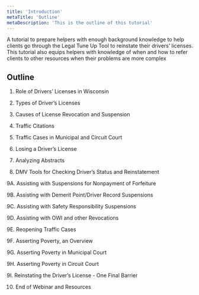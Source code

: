```yaml
---
title: 'Introduction'
metaTitle: 'Outline'
metaDescription: 'This is the outline of this tutorial'
---
```

A tutorial to prepare helpers with enough background knowledge to help clients go through the Legal Tune Up Tool to reinstate their drivers’ licenses.  This tutorial also equips helpers with knowledge of when and how to refer clients to other resources when their problems are more complex
## Outline

1. Role of Drivers’ Licenses in Wisconsin

2. Types of Driver’s Licenses

3. Causes of License Revocation and Suspension

4. Traffic Citations

5. Traffic Cases in Municipal and Circuit Court

6. Losing a Driver’s License

7. Analyzing Abstracts

8. DMV Tools for Checking Driver’s Status and Reinstatement

9A. Assisting with Suspensions for Nonpayment of Forfeiture

9B. Assisting with Demerit Point/Driver Record Suspensions

9C. Assisting with Safety Responsibility Suspensions

9D. Assisting with OWI and other Revocations

9E. Reopening Traffic Cases

9F. Asserting Poverty, an Overview

9G. Asserting Poverty in Municipal Court

9H. Asserting Poverty in Circuit Court

9I. Reinstating the Driver’s License - One Final Barrier

10. End of Webinar and Resources




